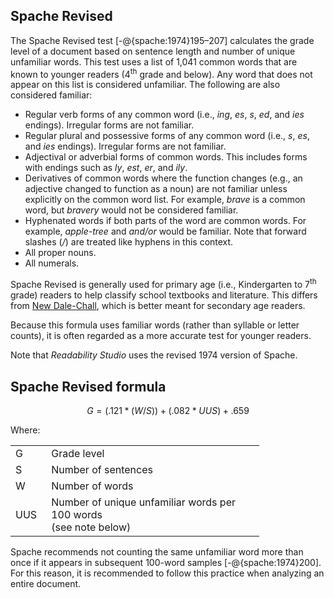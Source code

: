 ## Spache Revised\index{Spache Revised|(idxit} {#sec-spache-test}

The Spache Revised test [-@{spache:1974}195–207] calculates the grade level of a document based on sentence length and number of unique unfamiliar words. This test uses a list of 1,041 common words that are known to younger readers (4^th^ grade and below). Any word that does not appear on this list is considered unfamiliar. The following are also considered familiar:

- Regular verb forms of any common word (i.e., *ing*, *es*, *s*, *ed*, and *ies* endings). Irregular forms are not familiar.
- Regular plural and possessive forms of any common word (i.e., *s*, *es*, and *ies* endings). Irregular forms are not familiar.
- Adjectival or adverbial forms of common words. This includes forms with endings such as *ly*, *est*, *er*, and *ily*.
- Derivatives of common words where the function changes (e.g., an adjective changed to function as a noun) are not familiar unless explicitly on the common word list. For example, *brave* is a common word, but *bravery* would not be considered familiar.
- Hyphenated words if both parts of the word are common words. For example, *apple-tree* and *and/or* would be familiar. Note that forward slashes (*/*) are treated like hyphens in this context.
- All proper nouns.\index{proper nouns!Spache Revised}
- All numerals\index{numerals!Spache Revised}.

Spache Revised is generally used for primary age (i.e., Kindergarten to 7^th^ grade) readers to help classify school textbooks and literature. This differs from [New Dale-Chall](#sec-dale-chall-test)\index{New Dale-Chall!compared to Spache Revised}, which is better meant for secondary age readers.

Because this formula uses familiar words (rather than syllable or letter counts), it is often regarded as a more accurate test for younger readers.

::: {.content-hidden when-profile="reference"}
Note that *Readability Studio* uses the revised 1974 version of Spache.
:::

::: {.callout-note icon=false}
## Spache Revised formula

$$
G = (.121 * (W/S)) + (.082 * UUS) + .659
$$
:::

Where:

+-----+--------------------------------------------------+
| G   | Grade level                                      |
+-----+--------------------------------------------------+
| S   | Number of sentences                              |
+-----+--------------------------------------------------+
| W   | Number of words                                  |
+-----+--------------------------------------------------+
| UUS | Number of unique unfamiliar words per 100 words\ |
|     | (see note below)                                 |
+-----+--------------------------------------------------+

::: {.notesection data-latex=""}
Spache recommends not counting the same unfamiliar word more than once if it appears in subsequent 100-word samples [-@{spache:1974}200]. For this reason, it is recommended to follow this practice when analyzing an entire document.
:::
\index{Spache Revised|)}

\newpage

